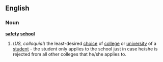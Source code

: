 ==English==
===Noun===
'''[[safety]] [[school]]'''
#(''US, colloquial'') the least-desired [[choice]] of [[college]] or [[university]] of a [[student]] - the student only applies to the school just in case he/she is rejected from all other colleges that he/she applies to.
